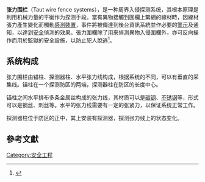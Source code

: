 '''张力围栏'''（Taut wire fence systems），是一种周界入侵探测系统，其根本原理是利用机械力量的平衡作为探测手段。當有異物接觸到圍欄上緊綳的線材時，因線材張力產生變化而觸動[[感測裝置|感測裝置]]，事件將被傳達到後台資訊系統並作必要的[[警示|警示]]及通知，以達到[[安全|安全]]偵測的效果。張力圍欄除了用來偵測異物入侵圍欄外，亦可反向操作而用於監獄的安全設施，以防止犯人脫逃<ref>{{Cite web |url=http://www.publicworks.gov.za/PDFs/consultants_docs/detection_fence.pdf |title=STANDARD TECHNICAL SPECIFICATION FOR A SECURITY TAUT WIRE DETECTION INNER FENCE FOR PRISONS |access-date=2013-08-27 |archive-url=https://web.archive.org/web/20160304063530/http://www.publicworks.gov.za/PDFs/consultants_docs/detection_fence.pdf |archive-date=2016-03-04 |dead-url=yes }}</ref>。

==系统构成==
张力围栏由锚柱、探测器柱、水平张力线构成，根据系统的不同，可以有垂直的采集线。锚柱在一个探测防区的两端，探测器柱在防区的长度中心。

锚柱之间水平排布多条金属丝构成的张力线，其材质可以是[[碳钢|碳钢]]、[[不锈钢|不锈钢]]等，形式可以是钢丝、刺丝等。水平的张力线需要有一定的张紧力，以保证系统正常工作。

探测器柱位于防区的正中，其上安装有探测器，探测张力线上的状态变化。

==參考文獻==
{{reflist}}

[[Category:安全工程|Category:安全工程]]